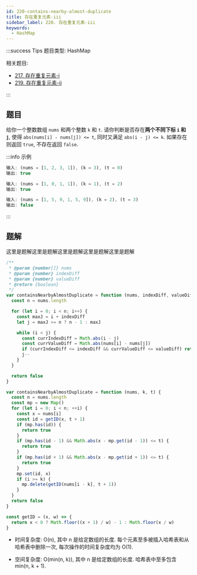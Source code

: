 ```yaml
---
id: 220-contains-nearby-almost-duplicate
title: 存在重复元素-iii
sidebar_label: 220. 存在重复元素-iii
keywords:
  - HashMap
---
```


:::success Tips
题目类型: HashMap

相关题目:

- [217. 存在重复元素-i](/leetcode/easy/217-contains-duplicate)
- [219. 存在重复元素-ii](/leetcode/easy/219-contains-nearby-duplicate)

:::

## 题目

给你一个整数数组 `nums` 和两个整数 `k` 和 `t`. 请你判断是否存在**两个不同下标 `i` 和 `j`**, 使得 `abs(nums[i] - nums[j]) <= t`, 同时又满足 `abs(i - j) <= k`. 如果存在则返回 `true`, 不存在返回 `false`.

:::info 示例

```ts
输入: (nums = [1, 2, 3, 1]), (k = 3), (t = 0)
输出: true
```

```ts
输入: (nums = [1, 0, 1, 1]), (k = 1), (t = 2)
输出: true
```

```ts
输入: (nums = [1, 5, 9, 1, 5, 9]), (k = 2), (t = 3)
输出: false
```

:::

## 题解

这里是题解这里是题解这里是题解这里是题解这里是题解


<Tabs>
  <TabItem value="JavaScript - 朴素滑动窗口" label="JavaScript - 朴素滑动窗口" default>

```ts
/**
 * @param {number[]} nums
 * @param {number} indexDiff
 * @param {number} valueDiff
 * @return {boolean}
 */
var containsNearbyAlmostDuplicate = function (nums, indexDiff, valueDiff) {
  const n = nums.length

  for (let i = 0; i < n; i++) {
    const maxJ = i + indexDiff
    let j = maxJ >= n ? n - 1 : maxJ

    while (i < j) {
      const currIndexDiff = Math.abs(i - j)
      const currValueDiff = Math.abs(nums[i] - nums[j])
      if (currIndexDiff <= indexDiff && currValueDiff <= valueDiff) return true
      j--
    }
  }

  return false
}
```

</TabItem>
<TabItem value="JavaScript - 桶排序" label="JavaScript - 桶排序">

```ts
var containsNearbyAlmostDuplicate = function (nums, k, t) {
  const n = nums.length
  const mp = new Map()
  for (let i = 0; i < n; ++i) {
    const x = nums[i]
    const id = getID(x, t + 1)
    if (mp.has(id)) {
      return true
    }
    if (mp.has(id - 1) && Math.abs(x - mp.get(id - 1)) <= t) {
      return true
    }
    if (mp.has(id + 1) && Math.abs(x - mp.get(id + 1)) <= t) {
      return true
    }
    mp.set(id, x)
    if (i >= k) {
      mp.delete(getID(nums[i - k], t + 1))
    }
  }
  return false
}

const getID = (x, w) => {
  return x < 0 ? Math.floor((x + 1) / w) - 1 : Math.floor(x / w)
}
```

- 时间复杂度: O(n), 其中 n 是给定数组的长度. 每个元素至多被插入哈希表和从哈希表中删除一次, 每次操作的时间复杂度均为 O(1).

- 空间复杂度: O(min(n, k)), 其中 n 是给定数组的长度. 哈希表中至多包含 min(n, k + 1).

</TabItem>
</Tabs>
